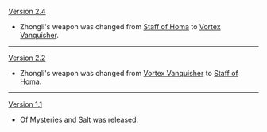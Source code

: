 {{Change History/Header}}
[[Version 2.4]]
* Zhongli's weapon was changed from [[Staff of Homa]] to [[Vortex Vanquisher]].
----
[[Version 2.2]]
* Zhongli's weapon was changed from [[Vortex Vanquisher]] to [[Staff of Homa]].
----
[[Version 1.1]]
* Of Mysteries and Salt was released.